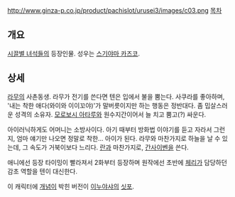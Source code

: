 http://www.ginza-p.co.jp/product/pachislot/urusei3/images/c03.png
[[목차]]
== 개요 ==
[[시끌별 녀석들]]의 등장인물. 성우는 [[스기야마 카즈코]].
== 상세 ==
[[라무]]의 사촌동생. 라무가 전기를 쓴다면 텐은 입에서 불을 뿜는다. 사쿠라를 좋아하며, '내는 착한 애다(와이와 이이꼬야)'가 말버릇이지만 하는 행동은 정반대다. 좀 밉살스러운 성격의 소유자. [[모로보시 아타루]]와 원수지간이어서 늘 치고 뿜고(?) 싸운다.

아이러닉하게도 어머니는 소방사이다. 아기 때부터 방화법 이야기를 듣고 자라서 그런지, 엄마 얘기만 나오면 정말로 착한... 아이가 된다. 라무와 마찬가지로 하늘을 날 수 있는데, 그 속도가 거북이보다 느리다. [[란]]과 마찬가지로, [[간사이벤]]을 쓴다.

애니에선 등장 타이밍이 빨라져서 2화부터 등장하며 원작에선 초반에 [[체리]]가 담당하던 감초 역할을 텐이 대신한다.

이 캐릭터에 [[개념]]이 박힌 버전이 [[이누야샤]]의 [[싯포]].
